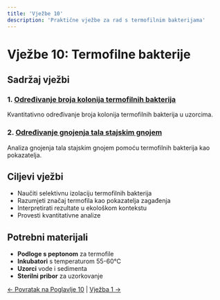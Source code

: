```yaml
---
title: 'Vježbe 10'
description: 'Praktične vježbe za rad s termofilnim bakterijama'
---
```


# Vježbe 10: Termofilne bakterije

## Sadržaj vježbi

### 1. [Određivanje broja kolonija termofilnih bakterija](/poglavlje-10/vjezbe/vjezba-10-1)
Kvantitativno određivanje broja kolonija termofilnih bakterija u uzorcima.

### 2. [Određivanje gnojenja tala stajskim gnojem](/poglavlje-10/vjezbe/vjezba-10-2)
Analiza gnojenja tala stajskim gnojem pomoću termofilnih bakterija kao pokazatelja.

## Ciljevi vježbi

- Naučiti selektivnu izolaciju termofilnih bakterija
- Razumjeti značaj termofila kao pokazatelja zagađenja
- Interpretirati rezultate u ekološkom kontekstu
- Provesti kvantitativne analize

## Potrebni materijali

- **Podloge s peptonom** za termofile
- **Inkubatori** s temperaturom 55-60°C
- **Uzorci** vode i sedimenta
- **Sterilni pribor** za uzorkovanje

[← Povratak na Poglavlje 10](/poglavlje-10/) | [Vježba 1 →](/poglavlje-10/vjezbe/vjezba-10-1)
